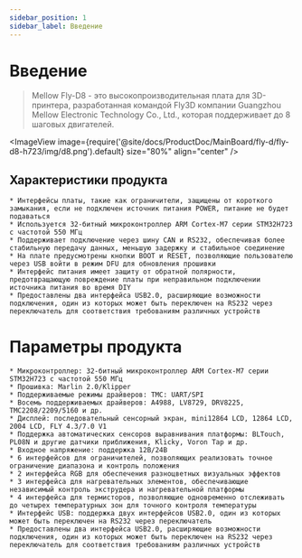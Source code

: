 ```yaml
---
sidebar_position: 1
sidebar_label: Введение
---
```



# Введение

> Mellow Fly-D8 - это высокопроизводительная плата для 3D-принтера, разработанная командой Fly3D компании Guangzhou Mellow Electronic Technology Co., Ltd., которая поддерживает до 8 шаговых двигателей.


<ImageView image={require('@site/docs/ProductDoc/MainBoard/fly-d/fly-d8-h723/img/d8.png').default} size="80%" align="center" />

## Характеристики продукта

    * Интерфейсы платы, такие как ограничители, защищены от короткого замыкания, если не подключен источник питания POWER, питание не будет подаваться
    * Используется 32-битный микроконтроллер ARM Cortex-M7 серии STM32H723 с частотой 550 МГц
    * Поддерживает подключение через шину CAN и RS232, обеспечивая более стабильную передачу данных, меньшую задержку и стабильное соединение
    * На плате предусмотрены кнопки BOOT и RESET, позволяющие пользователю через USB войти в режим DFU для обновления прошивки
    * Интерфейс питания имеет защиту от обратной полярности, предотвращающую повреждение платы при неправильном подключении источника питания во время DIY
    * Предоставлены два интерфейса USB2.0, расширяющие возможности подключения, один из которых может быть переключен на RS232 через переключатель для соответствия требованиям различных устройств

# Параметры продукта

    * Микроконтроллер: 32-битный микроконтроллер ARM Cortex-M7 серии STM32H723 с частотой 550 МГц
    * Прошивка: Marlin 2.0/Klipper
    * Поддерживаемые режимы драйверов: TMC: UART/SPI
    * Восемь поддерживаемых драйверов: A4988, LV8729, DRV8225, TMC2208/2209/5160 и др.
    * Дисплей: последовательный сенсорный экран, mini12864 LCD, 12864 LCD, 2004 LCD, FLY 4.3/7.0 V1
    * Поддержка автоматических сенсоров выравнивания платформы: BLTouch, PL08N и другие датчики приближения, Klicky, Voron Tap и др.
    * Входное напряжение: поддержка 12В/24В
    * 6 интерфейсов для ограничителей, позволяющих реализовать точное ограничение диапазона и контроль положения
    * 2 интерфейса RGB для обеспечения разноцветных визуальных эффектов
    * 3 интерфейса для нагревательных элементов, обеспечивающие независимый контроль экструдера и нагревательной платформы
    * 4 интерфейса для термисторов, позволяющие одновременно отслеживать до четырех температурных зон для точного контроля температуры
    * Интерфейс USB: поддержка двух интерфейсов USB2.0, один из которых может быть переключен на RS232 через переключатель
    * Предоставлены два интерфейса USB2.0, расширяющие возможности подключения, один из которых может быть переключен на RS232 через переключатель для соответствия требованиям различных устройств

